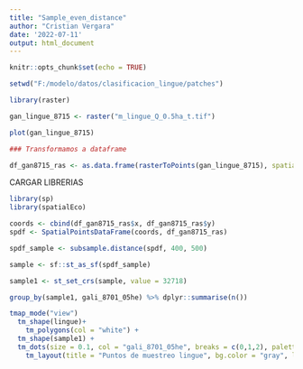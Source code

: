 ```yaml
---
title: "Sample_even_distance"
author: "Cristian Vergara"
date: '2022-07-11'
output: html_document
---
```


```r

knitr::opts_chunk$set(echo = TRUE)

```

```r

setwd("F:/modelo/datos/clasificacion_lingue/patches")

library(raster)

gan_lingue_8715 <- raster("m_lingue_Q_0.5ha_t.tif")

plot(gan_lingue_8715)

```


```r

### Transformamos a dataframe

df_gan8715_ras <- as.data.frame(rasterToPoints(gan_lingue_8715), spatial = TRUE)

```

CARGAR LIBRERIAS

```r

library(sp)
library(spatialEco)

coords <- cbind(df_gan8715_ras$x, df_gan8715_ras$y)
spdf <- SpatialPointsDataFrame(coords, df_gan8715_ras)


```

```r
spdf_sample <- subsample.distance(spdf, 400, 500)

sample <- sf::st_as_sf(spdf_sample)

sample1 <- st_set_crs(sample, value = 32718)

```

```r

group_by(sample1, gali_8701_05he) %>% dplyr::summarise(n())

```



```r

tmap_mode("view")
  tm_shape(lingue)+
    tm_polygons(col = "white") +
  tm_shape(sample1) +
  tm_dots(size = 0.1, col = "gali_8701_05he", breaks = c(0,1,2), palette = "Blues")+
    tm_layout(title = "Puntos de muestreo lingue", bg.color = "gray", legend.position = c("right", "bottom"), frame.lwd = 3) 
    
```